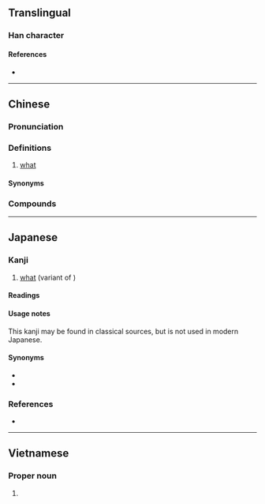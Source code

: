 {{character info/new}}
==Translingual==

===Han character===
{{Han char|rn=30|rad=口|as=08|sn=11|four=68064|canj=ROMR,XROMR|ids=⿰口舍}}

====References====
* {{Han ref|kx=0196.261|dkj=03881|hdz=10643.060|uh=5565|ud=21861|bh=D4A3|bd=54435}}

----

==Chinese==
{{zh-forms}}

===Pronunciation===
{{zh-pron
|m=shá,shà
|m-s=sa4
|dg=са3
|c=saa2, saa1
|mn=xm,qz,tw:siáⁿ/zz,twv:sáⁿ/ml:siá/tw,sx,mg:siahⁿ/tc:sahⁿ
|mn_note=siahⁿ - at the end of a phrase
|w=2sa
|cat=pron
}}

===Definitions===
{{zh-hanzi}}

# {{lb|zh|dialectal Mandarin|Min Nan|Wu}} [[what]]
#: {{zh-x|這 是 啥 物件？|'''What''' is this (thing)?|MN}}
#: {{zh-x|儂 辣 做 啥？|'''What''' are you doing?|SH|tr=3non&5laq&2tsu+2sa}}
#: {{zh-x|你 說 啥{shà} 來著[着]{zhe}？|'''What''' did you just say? [dialectal Mandarin]}}

====Synonyms====
{{zh-dial|什麼}}

===Compounds===
{{zh-der|啥個|那啥|啥地方|啥物|啥子|啥貨|啥潲|啥款|啥人|啥所在}}

----

==Japanese==

===Kanji===
{{ja-kanji|rs=口08}}

# [[what]] (variant of {{m|ja|舍}})

====Readings====
{{ja-readings
|on=しゃ<しや
|kun=なに, なんぞ
}}

====Usage notes====
This kanji may be found in classical sources, but is not used in modern Japanese.
{{attention|ja|needs further information and examples of use; is this kanbun only?}}

====Synonyms====
* {{ja-r|何|なに}}
* {{ja-r|何ぞ|なんぞ}}

===References===
* {{R:DKJ}}

----

==Vietnamese==

===Proper noun===
{{vi-hantu|[[xá]], [[sá]]|rs=口08}}

# {{defn|vi}}